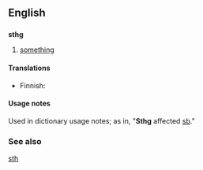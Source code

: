 ==English==

==={{abbreviation-old|en}}===
'''sthg'''

# {{context|internet slang|lang=en}} [[something]]

====Translations====
{{trans-top|something}}
* Finnish: {{t|fi|jtkn}}
{{trans-mid}}
{{trans-bottom}}

====Usage notes====
Used in dictionary usage notes; as in, "'''Sthg''' affected [[sb]]."

===See also===
[[sth]]